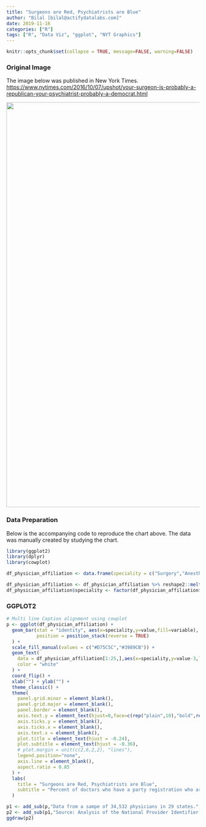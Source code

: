 ```yaml
---
title: "Surgeons are Red, Psychiatrists are Blue"
author: "Bilal [bilal@actifydatalabs.com]"
date: 2019-11-16
categories: ["R"]
tags: ["R", "Data Viz", "ggplot", "NYT Graphics"]
---
```


```r
knitr::opts_chunk$set(collapse = TRUE, message=FALSE, warning=FALSE)
```

### Original Image


The image below was published in New York Times. <https://www.nytimes.com/2016/10/07/upshot/your-surgeon-is-probably-a-republican-your-psychiatrist-probably-a-democrat.html> 

<p><img src="/dataviz-r/post/2019-11-16_profession_pol_aff_files/images/nytupshotpolaff.png" width="1056" /></p>

### Data Preparation


Below is the accompanying code to reproduce the chart above. The data was manually created by studying the chart.

```r
library(ggplot2)
library(dplyr)
library(cowplot)

df_physician_affiliation <- data.frame(speciality = c("Surgery","Anesthesiology","Urology","ENT","Radiology","Ophthalmology","Physical/Rehab","Dermatology","Family medicine","Emergency","Cardiology","Gastroenterology","Pulmonary","Ob/Gyn","All doctors","Oncology","Nephrology","Pathology","Internal medicine","Neurology","Endocrinology","Geriatrics","Pediatrics","Psychiatry","Infectious disease"),republican = c(67,65,62,61,59,57,54,53,52,51,49,49,48,47,46,43,43,42,41,40,40,37,32,24,23)) %>% mutate(democrats = 100-republican)

df_physician_affiliation <- df_physician_affiliation %>% reshape2::melt()
df_physician_affiliation$speciality <- factor(df_physician_affiliation$speciality,levels = rev(c("Surgery","Anesthesiology","Urology","ENT","Radiology","Ophthalmology","Physical/Rehab","Dermatology","Family medicine","Emergency","Cardiology","Gastroenterology","Pulmonary","Ob/Gyn","All doctors","Oncology","Nephrology","Pathology","Internal medicine","Neurology","Endocrinology","Geriatrics","Pediatrics","Psychiatry","Infectious disease")))

```

### GGPLOT2


```r
# Multi line Caption alignment using cowplot
p <- ggplot(df_physician_affiliation) + 
  geom_bar(stat = "identity", aes(x=speciality,y=value,fill=variable), 
           position = position_stack(reverse = TRUE)
  ) + 
  scale_fill_manual(values = c("#D75C5C","#3989CB")) +
  geom_text(
    data = df_physician_affiliation[1:25,],aes(x=speciality,y=value-3,label=paste0(value,"%")),
    color = "white"
  ) +
  coord_flip() +
  xlab("") + ylab("") +
  theme_classic() +
  theme(
    panel.grid.minor = element_blank(),
    panel.grid.major = element_blank(),
    panel.border = element_blank(),
    axis.text.y = element_text(hjust=0,face=c(rep("plain",10),"bold",rep("plain",15))),
    axis.ticks.y = element_blank(),
    axis.ticks.x = element_blank(),
    axis.text.x = element_blank(),
    plot.title = element_text(hjust = -0.24),
    plot.subtitle = element_text(hjust = -0.36),
    # plot.margin = unit(c(2,6,2,2), "lines"),
    legend.position="none",
    axis.line = element_blank(),
    aspect.ratio = 0.85
  ) + 
  labs(
    title = "Surgeons are Red, Psychiatrists are Blue",
    subtitle = "Percent of doctors who have a party registration who are Republicans.\n"
  )

p1 <- add_sub(p,"Data from a sampe of 34,532 physicians in 29 states.",hjust=1.97,colour = "grey", size = 7.5)
p2 <- add_sub(p1,"Source: Analysis of the National Provider Identifier File, and Catalist LLc voter file data, by Eitan Hersh and Matthew Goldenberg.",hjust=0.82,colour = "grey", size = 7.5)
ggdraw(p2)


```
